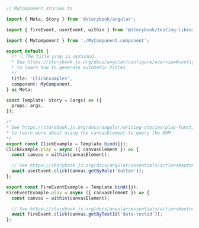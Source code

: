 ```ts
// MyComponent.stories.ts

import { Meta, Story } from '@storybook/angular';

import { fireEvent, userEvent, within } from '@storybook/testing-library';

import { MyComponent } from './MyComponent.component';

export default {
  /* 👇 The title prop is optional.
  * See https://storybook.js.org/docs/angular/configure/overview#configure-story-loading
  * to learn how to generate automatic titles
  */
  title: 'ClickExamples',
  component: MyComponent,
} as Meta;

const Template: Story = (args) => ({
  props: args,
});

/*
* See https://storybook.js.org/docs/angular/writing-stories/play-function#working-with-the-canvas
* to learn more about using the canvasElement to query the DOM
*/
export const ClickExample = Template.bind({});
ClickExample.play = async ({ canvasElement }) => {
  const canvas = within(canvasElement);

  // See https://storybook.js.org/docs/angular/essentials/actions#automatically-matching-args to learn how to setup logging in the Actions panel
  await userEvent.click(canvas.getByRole('button'));
};

export const FireEventExample = Template.bind({});
FireEventExample.play = async ({ canvasElement }) => {
  const canvas = within(canvasElement);

  // See https://storybook.js.org/docs/angular/essentials/actions#automatically-matching-args to learn how to setup logging in the Actions panel
  await fireEvent.click(canvas.getByTestId('data-testid'));
};
```
